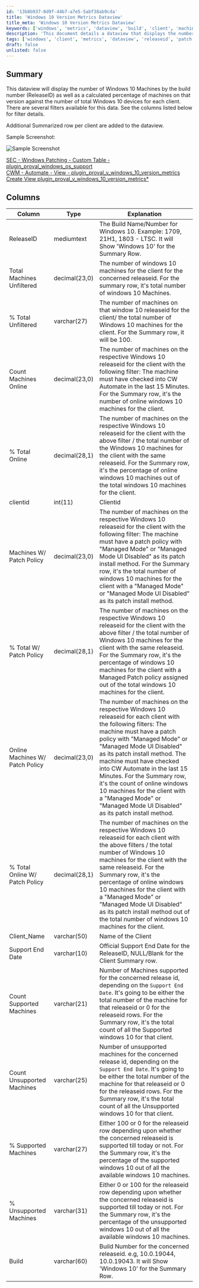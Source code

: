 ```yaml
---
id: '13b8b937-0d9f-44b7-a7e5-5abf38ab9cda'
title: 'Windows 10 Version Metrics Dataview'
title_meta: 'Windows 10 Version Metrics Dataview'
keywords: ['windows', 'metrics', 'dataview', 'build', 'client', 'machines', 'releaseid', 'patch']
description: 'This document details a dataview that displays the number of Windows 10 machines by their build number, including calculated percentages of each version against the total number of Windows 10 devices for each client. It includes various filters and a summary row for each client.'
tags: ['windows', 'client', 'metrics', 'dataview', 'releaseid', 'patch']
draft: false
unlisted: false
---
```

## Summary

This dataview will display the number of Windows 10 Machines by the build number (ReleaseID) as well as a calculated percentage of machines on that version against the number of total Windows 10 devices for each client. There are several filters available for this data. See the columns listed below for filter details.

Additional Summarized row per client are added to the dataview.

Sample Screenshot:

![Sample Screenshot](../../../static/img/Windows-10-Version-Metrics-+-Filters-+-Client-Filters/image_1.png)

[SEC - Windows Patching - Custom Table - plugin_proval_windows_os_support](https://proval.itglue.com/DOC-5078775-7780690)  
[CWM - Automate - View - plugin_proval_v_windows_10_version_metrics](https://proval.itglue.com/DOC-5078775-9373661)  
[Create View plugin_proval_v_windows_10_version_metrics*](https://proval.itglue.com/DOC-5078775-10101234)

## Columns

| Column                           | Type            | Explanation                                                                                                                                                                                                 |
|----------------------------------|-----------------|-------------------------------------------------------------------------------------------------------------------------------------------------------------------------------------------------------------|
| ReleaseID                        | mediumtext      | The Build Name/Number for Windows 10. Example: 1709, 21H1, 1803 - LTSC. It will Show 'Windows 10' for the Summary Row.                                                                                   |
| Total Machines Unfiltered        | decimal(23,0)   | The number of windows 10 machines for the client for the concerned releaseid. For the summary row, it's total number of windows 10 Machines.                                                               |
| % Total Unfiltered               | varchar(27)     | The number of machines on that window 10 releaseid for the client/ the total number of Windows 10 machines for the client. For the Summary row, it will be 100.                                          |
| Count Machines Online            | decimal(23,0)   | The number of machines on the respective Windows 10 releaseid for the client with the following filter: The machine must have checked into CW Automate in the last 15 Minutes. For the Summary row, it's the number of online windows 10 machines for the client. |
| % Total Online                   | decimal(28,1)   | The number of machines on the respective Windows 10 releaseid for the client with the above filter / the total number of the Windows 10 machines for the client with the same releaseid. For the Summary row, it's the percentage of online windows 10 machines out of the total windows 10 machines for the client. |
| clientid                         | int(11)         | Clientid                                                                                                                                                                                                      |
| Machines W/ Patch Policy         | decimal(23,0)   | The number of machines on the respective Windows 10 releaseid for the client with the following filter: The machine must have a patch policy with "Managed Mode" or "Managed Mode UI Disabled" as its patch install method. For the Summary row, it's the total number of windows 10 machines for the client with a "Managed Mode" or "Managed Mode UI Disabled" as its patch install method. |
| % Total W/ Patch Policy          | decimal(28,1)   | The number of machines on the respective Windows 10 releaseid for the client with the above filter / the total number of Windows 10 machines for the client with the same releaseid. For the Summary row, it's the percentage of windows 10 machines for the client with a Managed Patch policy assigned out of the total windows 10 machines for the client. |
| Online Machines W/ Patch Policy   | decimal(23,0)   | The number of machines on the respective Windows 10 releaseid for each client with the following filters: The machine must have a patch policy with "Managed Mode" or "Managed Mode UI Disabled" as its patch install method. The machine must have checked into CW Automate in the last 15 Minutes. For the Summary row, it's the count of online windows 10 machines for the client with a "Managed Mode" or "Managed Mode UI Disabled" as its patch install method. |
| % Total Online W/ Patch Policy   | decimal(28,1)   | The number of machines on the respective Windows 10 releaseid for each client with the above filters / the total number of Windows 10 machines for the client with the same releaseid. For the Summary row, it's the percentage of online windows 10 machines for the client with a "Managed Mode" or "Managed Mode UI Disabled" as its patch install method out of the total number of windows 10 machines for the client. |
| Client_Name                      | varchar(50)     | Name of the Client                                                                                                                                                                                           |
| Support End Date                 | varchar(10)     | Official Support End Date for the ReleaseID, NULL/Blank for the Client Summary row.                                                                                                                      |
| Count Supported Machines          | varchar(21)     | Number of Machines supported for the concerned release id, depending on the `Support End Date`. It's going to be either the total number of the machine for that releaseid or 0 for the releaseid rows. For the Summary row, it's the total count of all the Supported windows 10 for that client. |
| Count Unsupported Machines        | varchar(25)     | Number of unsupported machines for the concerned release id, depending on the `Support End Date`. It's going to be either the total number of the machine for that releaseid or 0 for the releaseid rows. For the Summary row, it's the total count of all the Unsupported windows 10 for that client. |
| % Supported Machines              | varchar(27)     | Either 100 or 0 for the releaseid row depending upon whether the concerned releaseid is supported till today or not. For the Summary row, it's the percentage of the supported windows 10 out of all the available windows 10 machines. |
| % Unsupported Machines            | varchar(31)     | Either 0 or 100 for the releaseid row depending upon whether the concerned releaseid is supported till today or not. For the Summary row, it's the percentage of the unsupported windows 10 out of all the available windows 10 machines. |
| Build                             | varchar(60)     | Build Number for the concerned releaseid. e.g, 10.0.19044, 10.0.19043. It will Show 'Windows 10' for the Summary Row.                                                                                     |












